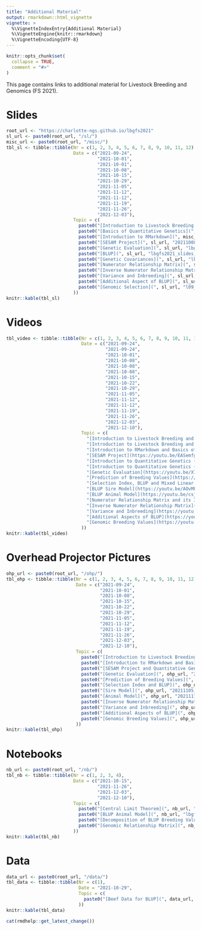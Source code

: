 ```yaml
---
title: "Additional Material"
output: rmarkdown::html_vignette
vignette: >
  %\VignetteIndexEntry{Additional Material}
  %\VignetteEngine{knitr::rmarkdown}
  %\VignetteEncoding{UTF-8}
---
```


```r
knitr::opts_chunk$set(
  collapse = TRUE,
  comment = "#>"
)
```

This page contains links to additional material for Livestock Breeding and Genomics (FS 2021).

# Slides

```r
root_url <- "https://charlotte-ngs.github.io/lbgfs2021" 
sl_url <- paste0(root_url, "/sl/")
misc_url <- paste0(root_url, "/misc/")
tbl_sl <- tibble::tibble(Nr = c(1, 2, 3, 4, 5, 6, 7, 8, 9, 10, 11, 12),
                         Date = c("2021-09-24",
                                  "2021-10-01",
                                  "2021-10-01",
                                  "2021-10-08",
                                  "2021-10-15",
                                  "2021-10-29",
                                  "2021-11-05",
                                  "2021-11-12",
                                  "2021-11-12",
                                  "2021-11-19",
                                  "2021-11-26",
                                  "2021-12-03"),
                         Topic = c(
                           paste0("[Introduction to Livestock Breeding and Genomics](", sl_url, "lbgfs2021_slides_l01_intro_lbg.pdf)", collapse = ""),
                           paste0("[Basics of Quantitative Genetics](", sl_url, "lbgfs2021_slides_l02_basics_qg.pdf)", collapse = ""),
                           paste0("[Introduction to RMarkdown](", misc_url, "20211001_introduction_rmarkdown.pdf)", collapse = ""),
                           paste0("[SESAM Project](", sl_url, "20211008_sesam_project.pdf)", collapse = ""),
                           paste0("[Genetic Evaluation](", sl_url, "lbgfs2021_slides_l03_gen-eval.pdf)", collapse = ""),
                           paste0("[BLUP](", sl_url, "lbgfs2021_slides_l04_blup.pdf)", collapse = ""),
                           paste0("[Genetic Covariances](", sl_url, "lbgfs2021_slides_l05_gencov.pdf)", collapse = ""),
                           paste0("[Numerator Relationship Matrix](", sl_url, "lbgfs2021_l06_slides_numrelmat.pdf)", collapse = ""),
                           paste0("[Inverse Numerator Relationship Matrix](", sl_url, "lbgfs2021_l06_slides_invnumrelmat.pdf)", collapse = ""),
                           paste0("[Variance and Inbreeding](", sl_url, "lbgfs2021_l07_slides_var_inb.pdf)", collapse = ""),
                           paste0("[Additional Aspect of BLUP](", sl_url, "l08_add_asp_blup.pdf)", collapse = ""),
                           paste0("[Genomic Selection](", sl_url, "l09_geno_sel.pdf)", collapse = "")
                         ))
knitr::kable(tbl_sl)
```


# Videos

```r
tbl_video <- tibble::tibble(Nr = c(1, 2, 3, 4, 5, 6, 7, 8, 9, 10, 11, 12, 13, 14, 15, 16),
                            Date = c("2021-09-24",
                                     "2021-09-24",
                                     "2021-10-01",
                                     "2021-10-08",
                                     "2021-10-08",
                                     "2021-10-08",
                                     "2021-10-15",
                                     "2021-10-22",
                                     "2021-10-29",
                                     "2021-11-05",
                                     "2021-11-12",
                                     "2021-11-12",
                                     "2021-11-19",
                                     "2021-11-26",
                                     "2021-12-03",
                                     "2021-12-10"),
                            Topic = c(
                              "[Introduction to Livestock Breeding and Genomics, Part 1](https://youtu.be/9R2rW-lutfs)", 
                              "[Introduction to Livestock Breeding and Genomics, Part 2](https://youtu.be/7Hn6hlpXiDQ)",
                              "[Introduction to RMarkdown and Basics of Quantitative Genetics (Part 1)](https://youtu.be/rq4Z__gtUcQ)",
                              "[SESAM Project](https://youtu.be/EASemfg4moc)",
                              "[Introduction to Quantitative Genetics (Part 2)](https://youtu.be/X-hjCf7CX7w)",
                              "[Introduction to Quantitative Genetics (Part 3)](https://youtu.be/Asw7PMOwgJk)",
                              "[Genetic Evaluation](https://youtu.be/X7Qq3E7dP8g)",
                              "[Prediction of Breeding Values](https://youtu.be/K3nYZIv_CB0)",
                              "[Selection Index, BLUP and Mixed Linear Effect Models](https://youtu.be/TaKxOeVKLqs)",
                              "[BLUP Sire Model](https://youtu.be/AOvMFpBo_PE)",
                              "[BLUP Animal Model](https://youtu.be/csjJKd14bF4)",
                              "[Numerator Relationship Matrix and its Inverse](https://youtu.be/T9q88r0DUSA)",
                              "[Inverse Numerator Relationship Matrix](https://youtu.be/NQwmXiFK8do)",
                              "[Variance and Inbreeding](https://youtu.be/GDwOQiptG-A)",
                              "[Additional Aspects of BLUP](https://youtu.be/Ml1c65-kBVo)",
                              "[Genomic Breeding Values](https://youtu.be/EmFqcyvgKFg)"
                            ))
knitr::kable(tbl_video)
```


# Overhead Projector Pictures

```r
ohp_url <- paste0(root_url, "/ohp/")
tbl_ohp <- tibble::tibble(Nr = c(1, 2, 3, 4, 5, 6, 7, 8, 9, 10, 11, 12),
                          Date = c("2021-09-24",
                                   "2021-10-01",
                                   "2021-10-08",
                                   "2021-10-15",
                                   "2021-10-22",
                                   "2021-10-29",
                                   "2021-11-05",
                                   "2021-11-12",
                                   "2021-11-19",
                                   "2021-11-26",
                                   "2021-12-03",
                                   "2021-12-10"),
                          Topic = c(
                            paste0("[Introduction to Livestock Breeding and Genomics](", ohp_url, "20210924_ohp_pictures.pdf)", collapse = ""),
                            paste0("[Introduction to RMarkdown and Basics of Quantitative Genetics (Part 1)](", ohp_url, "20211001_ohp_pictures.pdf)", collapse = ""),
                            paste0("[SESAM Project and Quantitative Genetics (Part2)](", ohp_url, "20211008_ohp_pictures.pdf)", collapse = ""),
                            paste0("[Genetic Evaluation](", ohp_url, "20211015_ohp_pictures.pdf)", collapse = ""),
                            paste0("[Prediction of Breeding Values](", ohp_url, "20211022_ohp_pictures.pdf)", collapse = ""),
                            paste0("[Selection Index and BLUP](", ohp_url, "20211029_ohp_pictures.pdf)", collapse = ""),
                            paste0("[Sire Model](", ohp_url, "20211105_ohp_pictures.pdf)", collapse = ""),
                            paste0("[Animal Model](", ohp_url, "20211112_ohp_pictures.pdf)", collapse = ""),
                            paste0("[Inverse Numerator Relationship Matrix](", ohp_url, "20211119_ohp_pictures.pdf)", collapse = ""),
                            paste0("[Variance and Inbreeding](", ohp_url, "20211126_ohp_pictures.pdf)", collapse = ""),
                            paste0("[Additional Aspects of BLUP](", ohp_url, "20211203_ohp_pictures.pdf)", collapse = ""),
                            paste0("[Genomic Breeding Values](", ohp_url, "20211210_ohp_pictures.pdf)", collapse = "")
                          ))
knitr::kable(tbl_ohp)
```


# Notebooks

```r
nb_url <- paste0(root_url, "/nb/")
tbl_nb <- tibble::tibble(Nr = c(1, 2, 3, 4),
                         Date = c("2021-10-15",
                                  "2021-11-26",
                                  "2021-12-03",
                                  "2021-12-10"),
                         Topic = c(
                           paste0("[Central Limit Theorem](", nb_url, "20211015_explain_clt.nb.html)", collapse = ""),
                           paste0("[BLUP Animal Model](", nb_url, "lbgfs2021_blup_am.nb.html)", collapse = ""),
                           paste0("[Decomposition of BLUP Breeding Values](", nb_url, "20211203_decomposition_blup_bv.nb.html)", collapse = ""),
                           paste0("[Genomic Relationship Matrix](", nb_url, "20211210_grm.nb.html)", collapse = "")
                         ))
knitr::kable(tbl_nb)
```


# Data

```r
data_url <- paste0(root_url, "/data/")
tbl_data <- tibble::tibble(Nr = c(1),
                           Date = "2021-10-29",
                           Topic = c(
                             paste0("[Beef Data for BLUP](", data_url, "beef_data_blup.csv)", collapse = "")
                           ))
knitr::kable(tbl_data)
```


```r
cat(rmdhelp::get_latest_change())
```

